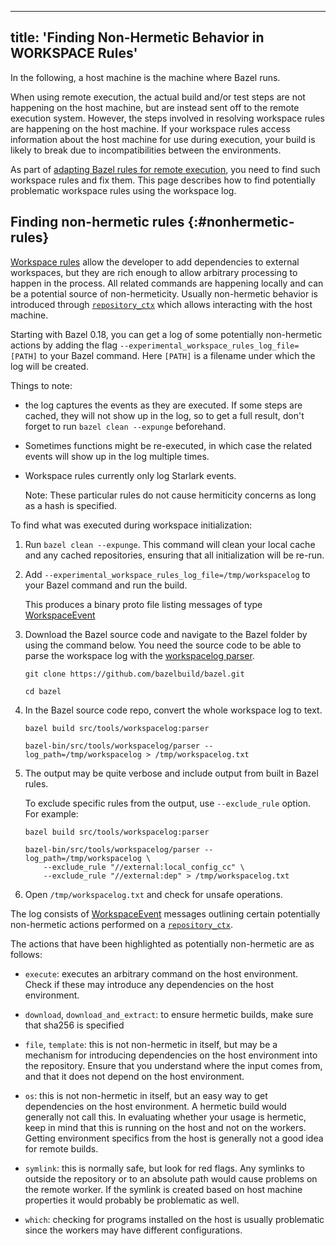 
---
title: 'Finding Non-Hermetic Behavior in WORKSPACE Rules'
---



In the following, a host machine is the machine where Bazel runs.

When using remote execution, the actual build and/or test steps are not
happening on the host machine, but are instead sent off to the remote execution
system. However, the steps involved in resolving workspace rules are happening
on the host machine. If your workspace rules access information about the
host machine for use during execution, your build is likely to break due to
incompatibilities between the environments.

As part of [adapting Bazel rules for remote
execution](/remote/rules), you need to find such workspace rules
and fix them. This page describes how to find potentially problematic workspace
rules using the workspace log.


## Finding non-hermetic rules {:#nonhermetic-rules}

[Workspace rules](/reference/be/workspace) allow the developer to add dependencies to
external workspaces, but they are rich enough to allow arbitrary processing to
happen in the process. All related commands are happening locally and can be a
potential source of non-hermeticity. Usually non-hermetic behavior is
introduced through
[`repository_ctx`](/rules/lib/builtins/repository_ctx) which allows interacting
with the host machine.

Starting with Bazel 0.18, you can get a log of some potentially non-hermetic
actions by adding the flag `--experimental_workspace_rules_log_file=[PATH]` to
your Bazel command. Here `[PATH]` is a filename under which the log will be
created.

Things to note:

* the log captures the events as they are executed. If some steps are
  cached, they will not show up in the log, so to get a full result, don't
  forget to run `bazel clean --expunge` beforehand.

* Sometimes functions might be re-executed, in which case the related
  events will show up in the log multiple times.

* Workspace rules  currently only log Starlark events.

  Note: These particular rules do not cause hermiticity concerns as long
  as a hash is specified.

To find what was executed during workspace initialization:

1.  Run `bazel clean --expunge`. This command will clean your local cache and
    any cached repositories, ensuring that all initialization will be re-run.

2.  Add `--experimental_workspace_rules_log_file=/tmp/workspacelog` to your
    Bazel command and run the build.

    This produces a binary proto file listing messages of type
    [WorkspaceEvent](https://source.bazel.build/bazel/+/master:src/main/java/com/google/devtools/build/lib/bazel/debug/workspace_log.proto?q=WorkspaceEvent)

3.  Download the Bazel source code and navigate to the Bazel folder by using
    the command below. You need the source code to be able to parse the
    workspace log with the
    [workspacelog parser](https://source.bazel.build/bazel/+/master:src/tools/workspacelog/).

    ```posix-terminal
    git clone https://github.com/bazelbuild/bazel.git

    cd bazel
    ```

4.  In the Bazel source code repo, convert the whole workspace log to text.

    ```posix-terminal
    bazel build src/tools/workspacelog:parser

    bazel-bin/src/tools/workspacelog/parser --log_path=/tmp/workspacelog > /tmp/workspacelog.txt
    ```

5.  The output may be quite verbose and include output from built in Bazel
    rules.

    To exclude specific rules from the output, use `--exclude_rule` option.
    For example:

    ```posix-terminal
    bazel build src/tools/workspacelog:parser

    bazel-bin/src/tools/workspacelog/parser --log_path=/tmp/workspacelog \
        --exclude_rule "//external:local_config_cc" \
        --exclude_rule "//external:dep" > /tmp/workspacelog.txt
    ```

5.  Open `/tmp/workspacelog.txt` and check for unsafe operations.

The log consists of
[WorkspaceEvent](https://source.bazel.build/bazel/+/master:src/main/java/com/google/devtools/build/lib/bazel/debug/workspace_log.proto?q=WorkspaceEvent)
messages outlining certain potentially non-hermetic actions performed on a
[`repository_ctx`](/rules/lib/builtins/repository_ctx).

The actions that have been highlighted as potentially non-hermetic are as follows:

* `execute`: executes an arbitrary command on the host environment. Check if
  these may introduce any dependencies on the host environment.

* `download`, `download_and_extract`: to ensure hermetic builds, make sure
  that sha256 is specified

* `file`, `template`: this is not non-hermetic in itself, but may be a mechanism
  for introducing dependencies on the host environment into the repository.
  Ensure that you understand where the input comes from, and that it does not
  depend on the host environment.

* `os`: this is not non-hermetic in itself, but an easy way to get dependencies
  on the host environment. A hermetic build would generally not call this.
  In evaluating whether your usage is hermetic, keep in mind that this is
  running on the host and not on the workers. Getting environment specifics
  from the host is generally not a good idea for remote builds.

* `symlink`: this is normally safe, but look for red flags. Any symlinks to
  outside the repository or to an absolute path would cause problems on the
  remote worker. If the symlink is created based on host machine properties
  it would probably be problematic as well.

* `which`: checking for programs installed on the host is usually problematic
  since the workers may have different configurations.
